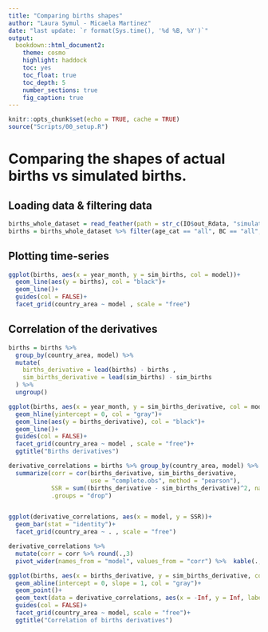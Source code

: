 ```yaml
---
title: "Comparing births shapes"
author: "Laura Symul - Micaela Martinez"
date: "last update: `r format(Sys.time(), '%d %B, %Y')`"
output: 
  bookdown::html_document2: 
    theme: cosmo
    highlight: haddock
    toc: yes
    toc_float: true
    toc_depth: 5
    number_sections: true
    fig_caption: true
---
```




```r
knitr::opts_chunk$set(echo = TRUE, cache = TRUE)
source("Scripts/00_setup.R")
```

# Comparing the shapes of actual births vs simulated births.

## Loading data & filtering data


```r

births_whole_dataset = read_feather(path = str_c(IO$out_Rdata, "simulated_births.feather"))
births = births_whole_dataset %>% filter(age_cat == "all", BC == "all", sex_type == "unprot_sex")

```

## Plotting time-series

```r

ggplot(births, aes(x = year_month, y = sim_births, col = model))+
  geom_line(aes(y = births), col = "black")+
  geom_line()+
  guides(col = FALSE)+
  facet_grid(country_area ~ model , scale = "free")

```






## Correlation of the derivatives

```r

births = births %>% 
  group_by(country_area, model) %>% 
  mutate(
    births_derivative = lead(births) - births ,
    sim_births_derivative = lead(sim_births) - sim_births
  ) %>% 
  ungroup()

```


```r

ggplot(births, aes(x = year_month, y = sim_births_derivative, col = model))+
  geom_hline(yintercept = 0, col = "gray")+
  geom_line(aes(y = births_derivative), col = "black")+
  geom_line()+
  guides(col = FALSE)+
  facet_grid(country_area ~ model , scale = "free")+
  ggtitle("Births derivatives")

```


```r

derivative_correlations = births %>% group_by(country_area, model) %>% 
  summarize(corr = cor(births_derivative, sim_births_derivative, 
                       use = "complete.obs", method = "pearson"), 
            SSR = sum((births_derivative - sim_births_derivative)^2, na.rm = TRUE),
            .groups = "drop")


ggplot(derivative_correlations, aes(x = model, y = SSR))+
  geom_bar(stat = "identity")+
  facet_grid(country_area ~ . , scale = "free")

derivative_correlations %>% 
  mutate(corr = corr %>% round(.,3)
  pivot_wider(names_from = "model", values_from = "corr") %>%  kable(., format = "pandoc", booktabs = T)


```





```r

ggplot(births, aes(x = births_derivative, y = sim_births_derivative, col = model))+
  geom_abline(intercept = 0, slope = 1, col = "gray")+
  geom_point()+
  geom_text(data = derivative_correlations, aes(x = -Inf, y = Inf, label = round(corr,3)), hjust = 0, vjust = 1, fontface = 2)+
  guides(col = FALSE)+
  facet_grid(country_area ~ model, scale = "free")+
  ggtitle("Correlation of births derivatives")

```





